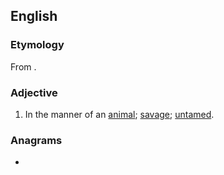 ==English==

===Etymology===
From {{suffix|animal|istic|lang=en}}.

===Adjective===
{{en-adj}}

# In the manner of an [[animal]]; [[savage]]; [[untamed]].

===Anagrams===
* {{anagrams|en|anti-Islamic}}